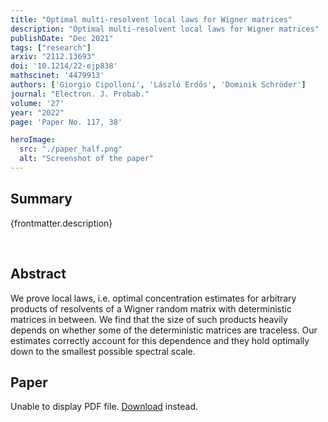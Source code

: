 ```yaml
---
title: "Optimal multi-resolvent local laws for Wigner matrices"
description: "Optimal multi-resolvent local laws for Wigner matrices"
publishDate: "Dec 2021"
tags: ["research"]
arxiv: "2112.13693"
doi: '10.1214/22-ejp838'
mathscinet: '4479913'
authors: ['Giorgio Cipolloni', 'László Erdős', 'Dominik Schröder']
journal: "Electron. J. Probab."
volume: '27'
year: "2022"
page: 'Paper No. 117, 38'

heroImage:
  src: "./paper_half.png"
  alt: "Screenshot of the paper"
---
```



## Summary

{frontmatter.description}

<br />

## Abstract

We prove local laws, i.e. optimal concentration estimates for arbitrary products of resolvents of a Wigner random matrix with deterministic matrices in between. We find that the size of such products heavily depends on whether some of the deterministic matrices are traceless. Our estimates correctly account for this dependence and they hold optimally down to the smallest possible spectral scale.

## Paper

<object data={paper} type="application/pdf" width="100%" height="800px">
	<p>
		Unable to display PDF file.
		<a href={`https://arxiv.com/pdf/${frontmatter.arxiv}.pdf`}>Download</a>
		instead.
	</p>
</object>

